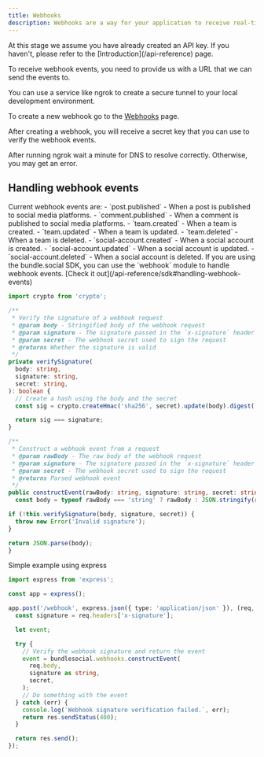 ```yaml
---
title: Webhooks
description: Webhooks are a way for your application to receive real-time notifications from bundle.social when certain events occur. When the event occurs, bundle.social sends an HTTP POST request to a URL you specify.
---
```


<Note>
  At this stage we assume you have already created an API key. If you haven't, please refer to the [Introduction](/api-reference) page.
</Note>

To receive webhook events, you need to provide us with a URL that we can send the events to. 

You can use a service like ngrok to create a secure tunnel to your local development environment.

To create a new webhook go to the [Webhooks](https://bundle.social/dashboard/organization/webhooks) page.

After creating a webhook, you will receive a secret key that you can use to verify the webhook events.


<Note>
  After running ngrok wait a minute for DNS to resolve correctly. Otherwise, you may get an error.
</Note>


## Handling webhook events
<Warning>
  Current webhook events are:
  - `post.published` - When a post is published to social media platforms.
  - `comment.published` - When a comment is published to social media platforms.
  - `team.created` - When a team is created.
  - `team.updated` - When a team is updated.
  - `team.deleted` - When a team is deleted.
  - `social-account.created` - When a social account is created.
  - `social-account.updated` - When a social account is updated.
  - `social-account.deleted` - When a social account is deleted.

</Warning>
<Note>
  If you are using the bundle.social SDK, you can use the `webhook` module to handle webhook events.
  [Check it out](/api-reference/sdk#handling-webhook-events)
</Note>

```ts
import crypto from 'crypto';

/**
 * Verify the signature of a webhook request
 * @param body - Stringified body of the webhook request
 * @param signature - The signature passed in the `x-signature` header
 * @param secret - The webhook secret used to sign the request
 * @returns Whether the signature is valid
 */
private verifySignature(
  body: string,
  signature: string,
  secret: string,
): boolean {
  // Create a hash using the body and the secret
  const sig = crypto.createHmac('sha256', secret).update(body).digest('hex');

  return sig === signature;
}

/**
 * Construct a webhook event from a request
 * @param rawBody - The raw body of the webhook request
 * @param signature - The signature passed in the `x-signature` header
 * @param secret - The webhook secret used to sign the request
 * @returns Parsed webhook event
 */
public constructEvent(rawBody: string, signature: string, secret: string) {
  const body = typeof rawBody === 'string' ? rawBody : JSON.stringify(rawBody);

if (!this.verifySignature(body, signature, secret)) {
  throw new Error('Invalid signature');
}

return JSON.parse(body);
}
```

Simple example using express
  
```ts
import express from 'express';

const app = express();

app.post('/webhook', express.json({ type: 'application/json' }), (req, res) => {
  const signature = req.headers['x-signature'];

  let event;

  try {
    // Verify the webhook signature and return the event
    event = bundlesocial.webhooks.constructEvent(
      req.body,
      signature as string,
      secret,
    );
    // Do something with the event
  } catch (err) {
    console.log(`Webhook signature verification failed.`, err);
    return res.sendStatus(400);
  }

  return res.send();
});
```